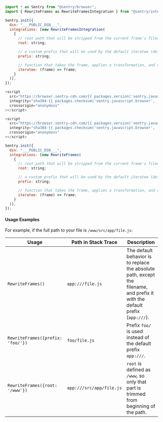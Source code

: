```javascript {tabTitle: JavaScript}
import * as Sentry from "@sentry/browser";
import { RewriteFrames as RewriteFramesIntegration } from "@sentry/integrations";

Sentry.init({
  dsn: "___PUBLIC_DSN___",
  integrations: [new RewriteFramesIntegration(
    {
      // root path that will be stripped from the current frame's filename by the default iteratee if the filename is an absolute path
      root: string;

      // a custom prefix that will be used by the default iteratee (default: `app://`)
      prefix: string;

      // function that takes the frame, applies a transformation, and returns it
      iteratee: (frame) => frame;
    }
  )],
});
```

```javascript {tabTitle: CDN}
<script
  src="https://browser.sentry-cdn.com/{{ packages.version('sentry.javascript.browser') }}/bundle.min.js"
  integrity="sha384-{{ packages.checksum('sentry.javascript.browser', 'bundle.min.js', 'sha384-base64') }}"
  crossorigin="anonymous"
></script>

<script
  src="https://browser.sentry-cdn.com/{{ packages.version('sentry.javascript.browser') }}/rewriteframes.min.js"
  integrity="sha384-{{ packages.checksum('sentry.javascript.browser', 'rewriteframes.min.js', 'sha384-base64') }}"
  crossorigin="anonymous"
></script>

Sentry.init({
  dsn: "___PUBLIC_DSN___",
  integrations: [new RewriteFrames(
    {
      // root path that will be stripped from the current frame's filename by the default iteratee if the filename is an absolute path
      root: string;

      // a custom prefix that will be used by the default iteratee (default: `app://`)
      prefix: string;

      // function that takes the frame, applies a transformation, and returns it
      iteratee: (frame) => frame;
    }
  )],
});
```

#### Usage Examples

For example, if the full path to your file is `/www/src/app/file.js`:

| Usage                             | Path in Stack Trace      | Description                                                                                                                  |
| --------------------------------- | ------------------------ | ---------------------------------------------------------------------------------------------------------------------------- |
| `RewriteFrames()`                 | `app:///file.js`         | The default behavior is to replace the absolute path, except the filename, and prefix it with the default prefix (`app:///`). |
| `RewriteFrames({prefix: 'foo/'})` | `foo/file.js`            | Prefix `foo/` is used instead of the default prefix `app:///`.                                                                |
| `RewriteFrames({root: '/www'})`   | `app:///src/app/file.js` | `root` is defined as `/www`, so only that part is trimmed from beginning of the path.                                          |
